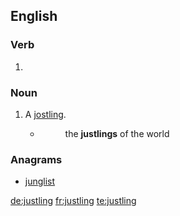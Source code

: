 ==English==

===Verb===
{{head|en|present participle}}

# {{present participle of|justle|lang=en|nocat=1}}

===Noun===
{{en-noun}}

# A [[jostling]].
#* {{w|Laurence Sterne}}
#*: the '''justlings''' of the world

===Anagrams===
* [[junglist#English|junglist]]

[[de:justling]]
[[fr:justling]]
[[te:justling]]